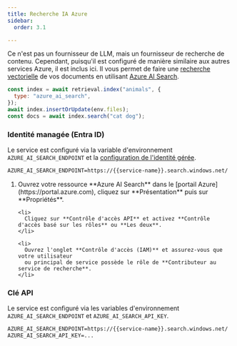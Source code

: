```yaml
---
title: Recherche IA Azure
sidebar:
  order: 3.1

---
```



Ce n'est pas un fournisseur de LLM, mais un fournisseur de recherche de contenu. Cependant, puisqu'il est configuré de manière similaire aux autres services Azure,
il est inclus ici. Il vous permet de faire une [recherche vectorielle](../../reference/scripts/vector-search/) de vos documents
en utilisant [Azure AI Search](https://learn.microsoft.com/en-us/azure/search/search-what-is-azure-search).

```js "azure_search:"
const index = await retrieval.index("animals", {
  type: "azure_ai_search",
});
await index.insertOrUpdate(env.files);
const docs = await index.search("cat dog");
```

### Identité managée (Entra ID)

Le service est configuré via la variable d'environnement `AZURE_AI_SEARCH_ENDPOINT`
et la [configuration de l'identité gérée](https://learn.microsoft.com/en-us/azure/search/search-security-rbac?tabs=roles-portal-admin%2Croles-portal%2Croles-portal-query%2Ctest-portal%2Ccustom-role-portal).

```txt
AZURE_AI_SEARCH_ENDPOINT=https://{{service-name}}.search.windows.net/
```

<Steps>
  <ol>
    <li>
      Ouvrez votre ressource **Azure AI Search** dans le [portail Azure](https://portal.azure.com),
      cliquez sur **Présentation** puis sur **Propriétés**.
    </li>

    <li>
      Cliquez sur **Contrôle d'accès API** et activez **Contrôle d'accès basé sur les rôles** ou **Les deux**.
    </li>

    <li>
      Ouvrez l'onglet **Contrôle d'accès (IAM)** et assurez-vous que votre utilisateur
      ou principal de service possède le rôle de **Contributeur au service de recherche**.
    </li>
  </ol>
</Steps>

### Clé API

Le service est configuré via les variables d'environnement `AZURE_AI_SEARCH_ENDPOINT` et `AZURE_AI_SEARCH_API_KEY`.

```txt
AZURE_AI_SEARCH_ENDPOINT=https://{{service-name}}.search.windows.net/
AZURE_AI_SEARCH_API_KEY=...
```

